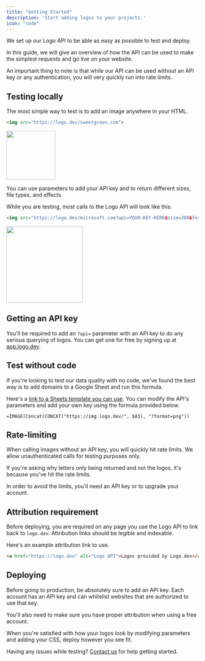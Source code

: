 ```yaml
---
title: "Getting Started"
description: 'Start adding logos to your projects.'
icon: "code"
---
```


We set up our Logo API to be able as easy as possible to test and deploy. 

In this guide, we will give an overview of how the API can be used to make the simplest requests and go live on your website.

An important thing to note is that while our API can be used without an API key or any authentication, you will very quickly run into rate limits.

## Testing locally

The most simple way to test is to add an image anywhere in your HTML. 

```html
<img src="https://logo.dev/sweetgreen.com">
```
<Frame caption="https://logo.dev/sweetgreen.com">
<img alt="" width="128" height="128" src="https://img.logo.dev/sweetgreen.com?size=256&format=png" />
</Frame>

You can use parameters to add your API key and to return different sizes, file types, and effects.

While you are testing, most calls to the Logo API will look like this.

```html
<img src="https://logo.dev/microsoft.com?api=YOUR-KEY-HERE&size=200&format=png">
```
<Frame caption="https://logo.dev/microsoft.com">
<img alt="" width="200" height="200" src="https://img.logo.dev/microsoft.com?size=200&format=png" />
</Frame>

## Getting an API key

You'll be required to add an `?api=` parameter with an API key to do any serious querying of logos. You can get one for free by signing up at [app.logo.dev](https://logo.dev).

## Test without code

If you're looking to test our data quality with no code, we've found the best way is to add domains to a Google Sheet and run this formula.

Here's a [link to a Sheets template you can use](https://docs.google.com/spreadsheets/d/1AiJlP71J-GHIYDiOyl33gKsA0utpSzImagS7in5YfAQ/edit?usp=sharing). You can modify the API's parameters and add your own key using the formula provided below.

```
=IMAGE(Concat(CONCAT("https://img.logo.dev/", $A3), "?format=png"))
```

## Rate-limiting

When calling images without an API key, you will quickly hit rate limits. We allow unauthenticated calls for testing purposes only. 

If you're asking why letters only being returned and not the logos, it's because you've hit the rate limits. 

In order to avoid the limits, you'll need an API key or to upgrade your account.

## Attribution requirement 

Before deploying, you are required on any page you use the Logo API to link back to `logo.dev`. Attribution links should be legible and indexable.

Here's an example attribution link to use.

```html
<a href="https://logo.dev" alt="Logo API">Logos provided by Logo.dev</a>
```

## Deploying 

Before going to production, be absolutely sure to add an API key. Each account has an API key and can whitelist websites that are authorized to use that key. 

You'll also need to make sure you have proper attribution when using a free account. 

When you're satisfied with how your logos look by modifying parameters and adding your CSS, deploy however you see fit.

Having any issues while testing? [Contact us](mailto:team@logo.dev) for help getting started.



